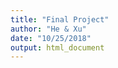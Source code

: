 ```yaml
---
title: "Final Project"
author: "He & Xu"
date: "10/25/2018"
output: html_document
---
```


```r


```

